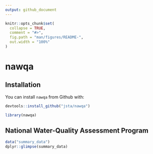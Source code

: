 ```yaml
---
output: github_document
---
```


<!-- README.md is generated from README.Rmd. Please edit that file -->

```r
knitr::opts_chunk$set(
  collapse = TRUE,
  comment = "#>",
  fig.path = "man/figures/README-",
  out.width = "100%"
)
```
# nawqa

## Installation

You can install `nawqa` from Github with:

``` r
devtools::install_github("jsta/nawqa")
```

```r
library(nawqa)
```

## National Water-Quality Assessment Program

```r
data("summary_data")
dplyr::glimpse(summary_data)
```
